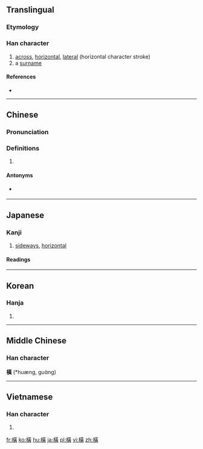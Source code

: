 {{also|横}}
==Translingual==

===Etymology===
{{Han compound|木|黃|c1=s|t1=wood|c2=p|ls=psc}}

===Han character===
{{Han char|rn=75|rad=木|as=12|sn=16|four=44986|canj=DTMC,XDTMC|ids=⿰木黃}}

# [[across]], [[horizontal]], [[lateral]] (horizontal character stroke)
# a [[surname]]

====References====
* {{Han ref|kx=0555.100|dkj=15594|dj=0944.030|hdz=21288.041|uh=6A6B|ud=27243|bh=BEEE|bd=48878}}

----

==Chinese==
{{zh-forms|s=横}}

===Pronunciation===
{{zh-pron
|m=héng,hèng
|c=waang4,waang6
|h=pfs=vang
|mn=hoâiⁿ
|mc=
|oc=y
|cat=adv,prep,pn
}}

===Definitions===
{{zh-hanzi}}

# {{rfdef|lang=zh}}

====Antonyms====
* {{sense|lateral}} {{zh-l|縦|vertical}}

{{zh-cat|Calligraphy}}

----

==Japanese==

===Kanji===
{{ja-kanji|grade=|rs=木12|style=ky|shin=横}}

# [[sideways]], [[horizontal]]

====Readings====
{{ja-readings
|goon=[[おう]] (ō), {{qualifier|historical}} [[わう]] (wau)
|kanon=[[こう]] (kō), {{qualifier|historical}} [[くわう]] (kwau)
|kun=[[よこ]] (yoko), [[よこたわる]] ([[横たわる]], yokotawaru), [[よこたえる]] ([[横たえる]], yokotaeru)
}}

----

==Korean==

===Hanja===
{{ko-hanja|hangeul=횡|eumhun=|rv=hoeng|mr=hoeng|y=hoyng}}

# {{defn|lang=ko|sort=木12}}

----

==Middle Chinese==
===Han character===
'''橫''' (*huæng, guɑ̀ng)<!--note: the vowel "ɑ̀" is an IPA symbol, and thus different from the vowel "a"; asterisk indicates that this character appears more than four times in the Tang Dynasty corpus of literature-->

----

==Vietnamese==

===Han character===
{{vi-hantu|[[hoành]], [[hoàng]]|rs=木12}}

# {{defn|lang=vi|sort=木12}}

[[fr:橫]]
[[ko:橫]]
[[hu:橫]]
[[ja:橫]]
[[pl:橫]]
[[vi:橫]]
[[zh:橫]]